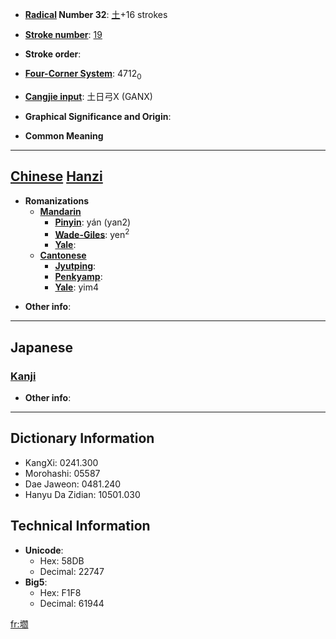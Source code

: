 * '''[[Wiktionary:Chinese radical index| Radical]] Number 32''': [[Wiktionary:Chinese radical index 土|土]]+16 strokes

* '''[[Wiktionary:Chinese total strokes index|Stroke number]]''': [[Wiktionary:Chinese total strokes index 19|19]]

* '''Stroke order''': 

* '''[[Wiktionary:Chinese four corner index|Four-Corner System]]''': 4712<sub>0</sub>

* '''[[Wiktionary:Chinese Cangjie index|Cangjie input]]''': 土日弓X (GANX)

* '''Graphical Significance and Origin''': 

* '''Common Meaning'''

----

== [[Chinese]] [[Hanzi]] ==

* '''Romanizations'''
** '''[[Mandarin]]'''
*** '''[[Pinyin]]''': yán (yan2)
*** '''[[Wade-Giles]]''': yen<sup>2</sup>
*** '''[[Yale]]''': 
** '''[[Cantonese]]'''
*** '''[[Jyutping]]''':
*** '''[[Penkyamp]]''': 
*** '''[[Yale]]''': yim4

* '''Other info''': 

----

==Japanese==
===[[Kanji]]===
{{kanji|on readings=[[えん]] (en)
|kun readings=[[ちまた]] (chimata), [[ねだい]] (nedai), [[こしかけ]] (koshikake)
}}

* '''Other info''':  

----

== Dictionary Information ==

* KangXi: 0241.300
* Morohashi: 05587
* Dae Jaweon: 0481.240
* Hanyu Da Zidian: 10501.030

== Technical Information ==

* '''Unicode''':
** Hex: 58DB
** Decimal: 22747
* '''Big5''':
** Hex: F1F8
** Decimal: 61944

[[fr:壛]]